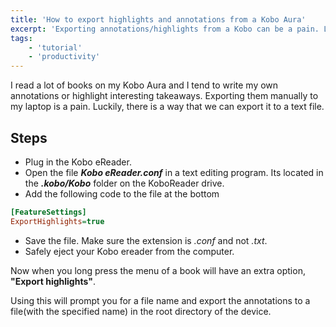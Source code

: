 ```yaml
---
title: 'How to export highlights and annotations from a Kobo Aura'
excerpt: 'Exporting annotations/highlights from a Kobo can be a pain. Luckily, there is a setting which you can use to easily export them to a txt file.'
tags:
    - 'tutorial'
    - 'productivity'
---
```


I read a lot of books on my Kobo Aura and I tend to write my own annotations or highlight interesting takeaways. Exporting them manually to my laptop is a pain. Luckily, there is a way that we can export it to a text file.

## Steps

-   Plug in the Kobo eReader.
-   Open the file **_Kobo eReader.conf_** in a text editing program. Its located in the **_.kobo/Kobo_** folder on the KoboReader drive.
-   Add the following code to the file at the bottom

```ini
[FeatureSettings]
ExportHighlights=true
```

-   Save the file. Make sure the extension is _.conf_ and not _.txt_.
-   Safely eject your Kobo ereader from the computer.

Now when you long press the menu of a book will have an extra option, **"Export highlights"**.

Using this will prompt you for a file name and export the annotations to a file(with the specified name) in the root directory of the device.
